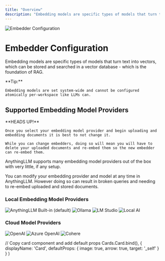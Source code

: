 ```yaml
---
title: "Overview"
description: "Embedding models are specific types of models that turn text into vectors, which can be stored and searched in a vector database - which is the foundation of RAG."
---
```



<Image
  src="/images/anythingllm-setup/embedder-configuration/thumbnail.png" 
  height={1080} 
  width={1920} 
  quality={100}
  alt="Embedder Configuration"
/>


# Embedder Configuration

Embedding models are specific types of models that turn text into vectors, which can be stored and searched in a vector database - which is the foundation of RAG.

<Callout type="info" emoji="️💡">
  **Tip:**

    Embedding models are set system-wide and cannot be configured atomically per-workspace like LLMs can.
</Callout>


## Supported Embedding Model Providers

<Callout type="warning" emoji="️⚠️">
  **HEADS UP!**

    Once you select your embedding model provider and begin uploading and embedding documents it is best to not change it. 
    
    While you can change embedders, doing so will mean you will have to delete your uploaded documents and re-embed them so the new embedder can re-embed them.
</Callout>

AnythingLLM supports many embedding model providers out of the box with very little, if any setup. 

You can modify your embedding provider and model at any time in AnythingLLM. However doing so can result in broken queries and needing to re-embed uploaded and stored documents.


### Local Embedding Model Providers

<Cards>
  <Card title="Built-in (default)" href="local/built-in"> 
    <Image
      src="/images/anythingllm-setup/embedder-configuration/local/built-in/thumbnail.png" 
      height={1080} 
      width={1920} 
      quality={100}
      alt="AnythingLLM Built-in (default)"
    />
  </Card>

  <Card title="Ollama" href="local/ollama"> 
    <Image
      src="/images/anythingllm-setup/embedder-configuration/local/ollama/thumbnail.png" 
      height={1080} 
      width={1920} 
      quality={100}
      alt="Ollama"
    />
  </Card>

  <Card title="LM Studio" href="local/lmstudio"> 
    <Image
      src="/images/anythingllm-setup/embedder-configuration/local/lmstudio/thumbnail.png" 
      height={1080} 
      width={1920}
      quality={100} 
      alt="LM Studio"
    />
  </Card>

  <Card title="Local AI" href="local/localai"> 
    <Image
      src="/images/anythingllm-setup/embedder-configuration/local/localai/thumbnail.png" 
      height={1080} 
      width={1920} 
      quality={100}
      alt="Local AI"
    />
  </Card> 
</Cards>



### Cloud Model Providers

<Cards>
  <Card title="OpenAI" href="cloud/openai"> 
    <Image
      src="/images/anythingllm-setup/embedder-configuration/cloud/openai/thumbnail.png" 
      height={1080} 
      width={1920} 
      quality={100}
      alt="OpenAI"
    />
  </Card>

  <Card title="Azure OpenAI" href="cloud/azure-openai"> 
    <Image
      src="/images/anythingllm-setup/embedder-configuration/cloud/azure-openai/thumbnail.png" 
      height={1080} 
      width={1920} 
      quality={100}
      alt="Azure OpenAI"
    />
  </Card> 

  <Card title="Cohere" href="cloud/cohere"> 
    <Image
      src="/images/anythingllm-setup/embedder-configuration/cloud/cohere/thumbnail.png" 
      height={1080} 
      width={1920} 
      quality={100}
      alt="Cohere"
    />
  </Card>  
</Cards>


  // Copy card component and add default props
  Cards.Card.bind(),
  {
    displayName: 'Card',
    defaultProps: {
      image: true,
      arrow: true,
      target: '_self'
    }
  }
)

<style global jsx>{`
  img {
    aspect-ratio: 16/9;
    object-fit: cover;
  }
`}</style>